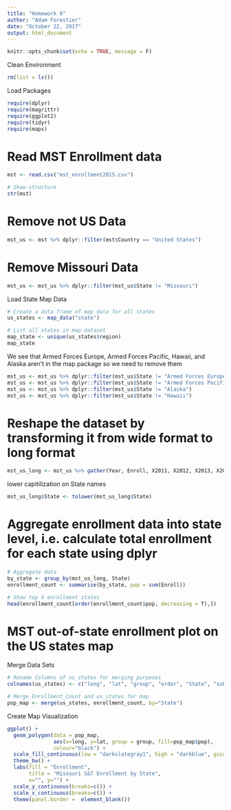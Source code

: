 ```yaml
---
title: "Homework 8"
author: "Adam Forestier"
date: "October 22, 2017"
output: html_document
---
```


```r
knitr::opts_chunk$set(echo = TRUE, message = F)
```

Clean Environment
```r
rm(list = ls())
```

Load Packages
```r
require(dplyr)
require(magrittr)
require(ggplot2)
require(tidyr)
require(maps)
```

# Read MST Enrollment data 
```r
mst <- read.csv("mst_enrollment2015.csv")

# Show structure
str(mst)
```

# Remove not US Data
```r
mst_us <- mst %>% dplyr::filter(mst$Country == "United States")
```

# Remove Missouri Data
```r
mst_us <- mst_us %>% dplyr::filter(mst_us$State != "Missouri")
```

Load State Map Data
```r
# Create a data frame of map data for all states
us_states <- map_data("state")

# List all states in map dataset
map_state <- unique(us_states$region)
map_state
```

We see that Armed Forces Europe, Armed Forces Pacific, Hawaii, and Alaska aren't in the map package so we need to remove them 
```r
mst_us <- mst_us %>% dplyr::filter(mst_us$State != "Armed Forces Europe")
mst_us <- mst_us %>% dplyr::filter(mst_us$State != "Armed Forces Pacific")
mst_us <- mst_us %>% dplyr::filter(mst_us$State != "Alaska")
mst_us <- mst_us %>% dplyr::filter(mst_us$State != "Hawaii")
```


# Reshape the dataset by transforming it from wide format to long format
```r
mst_us_long <- mst_us %>% gather(Year, Enroll, X2011, X2012, X2013, X2014, X2015)
```

lower capitilization on State names
```r
mst_us_long$State <- tolower(mst_us_long$State)
```

# Aggregate enrollment data into state level, i.e. calculate total enrollment for each state using dplyr
```r
# Aggregate data
by_state <- group_by(mst_us_long, State)
enrollment_count <- summarise(by_state, pop = sum(Enroll))

# Show top 6 enrollment states 
head(enrollment_count[order(enrollment_count$pop, decreasing = T),])
```

# MST out-of-state enrollment plot on the US states map

Merge Data Sets
```r
# Rename Columns of us_states for merging purposes
colnames(us_states) <- c("long", "lat", "group", "order", "State", "subregion")

# Merge Enrollment_Count and us_states for map
pop_map <- merge(us_states, enrollment_count, by="State")
```


Create Map Visualization
```r
ggplot() + 
  geom_polygon(data = pop_map,
               aes(x=long, y=lat, group = group, fill=pop_map$pop),
               colour="black") + 
  scale_fill_continuous(low = "darkslategray1", high = "darkblue", guide="colorbar") + 
  theme_bw() +
  labs(fill = "Enrollment",
       title = "Missouri S&T Enrollment by State",
       x="", y="") +
  scale_y_continuous(breaks=c()) +
  scale_x_continuous(breaks=c()) + 
  theme(panel.border =  element_blank())

```





